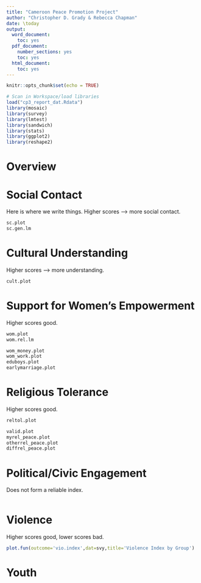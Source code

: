 ```yaml
---
title: "Cameroon Peace Promotion Project"
author: "Christopher D. Grady & Rebecca Chapman"
date: \today
output:
  word_document:
    toc: yes
  pdf_document:
    number_sections: yes
    toc: yes
  html_document:
    toc: yes
---
```


```r
knitr::opts_chunk$set(echo = TRUE)

# Scan in Workspace/load libraries
load("cp3_report_dat.Rdata")
library(mosaic)
library(survey)
library(lmtest)
library(sandwich)
library(stats)
library(ggplot2)
library(reshape2)
```

# Overview

# Social Contact

Here is where we write things.  Higher scores --> more social contact.

```r
sc.plot
sc.gen.lm
```

# Cultural Understanding

Higher scores --> more understanding.

```r
cult.plot
```

# Support for Women's Empowerment

Higher scores good.

```r
wom.plot
wom.rel.lm

wom_money.plot
wom_work.plot
eduboys.plot
earlymarriage.plot
```

# Religious Tolerance

Higher scores good.

```r
reltol.plot

valid.plot
myrel_peace.plot
otherrel_peace.plot
diffrel_peace.plot
```

# Political/Civic Engagement

Does not form a reliable index.

```r


```

# Violence

Higher scores good, lower scores bad.

```r
plot.fun(outcome='vio.index',dat=svy,title='Violence Index by Group')


```


# Youth


